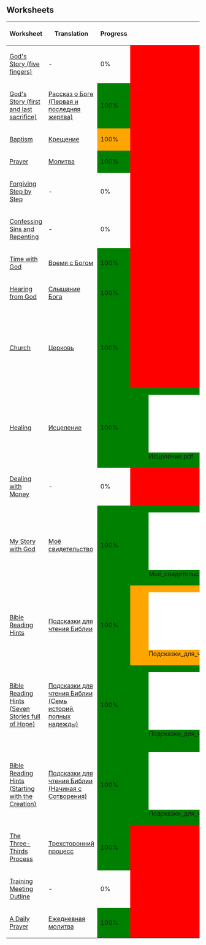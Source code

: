 == Worksheets ==
{| class="wikitable" style="width:100%"
|-
! Worksheet
! Translation
! Progress
! PDF
! ODT
! Version
|- style="background-color:red"
| [[God's Story (five fingers)]]
| -
| 0%
| colspan="2" style="background-color:red; text-align:center" | -
| style="background-color:red; text-align:center" | -
| style="background-color:red" | -
|- style="background-color:orange"
| [[God's Story (first and last sacrifice)]]
| [[God's Story (first and last sacrifice)/ru|Рассказ о Боге (Первая и последняя жертва)]]
| style="background-color:green"  | 100%
| colspan="2" style="background-color:red; text-align:center" | -
| style="background-color:red; text-align:center" | -
| style="background-color:green" | 2.2
|- style="background-color:orange"
| [[Baptism]]
| [[Baptism/ru|Крещение]]
| style="background-color:orange"  | 100%
| colspan="2" style="background-color:red; text-align:center" | -
| style="background-color:red; text-align:center" | -
| style="background-color:red" | 2.1 (Original: 2.2)
|- style="background-color:orange"
| [[Prayer]]
| [[Prayer/ru|Молитва]]
| style="background-color:green"  | 100%
| colspan="2" style="background-color:red; text-align:center" | -
| style="background-color:red; text-align:center" | -
| style="background-color:green" | 1.1
|- style="background-color:red"
| [[Forgiving Step by Step]]
| -
| 0%
| colspan="2" style="background-color:red; text-align:center" | -
| style="background-color:red; text-align:center" | -
| style="background-color:red" | -
|- style="background-color:red"
| [[Confessing Sins and Repenting]]
| -
| 0%
| colspan="2" style="background-color:red; text-align:center" | -
| style="background-color:red; text-align:center" | -
| style="background-color:red" | -
|- style="background-color:orange"
| [[Time with God]]
| [[Time with God/ru|Время с Богом]]
| style="background-color:green"  | 100%
| colspan="2" style="background-color:red; text-align:center" | -
| style="background-color:red; text-align:center" | -
| style="background-color:green" | 1.2
|- style="background-color:orange"
| [[Hearing from God]]
| [[Hearing from God/ru|Слышание Бога]]
| style="background-color:green"  | 100%
| colspan="2" style="background-color:red; text-align:center" | -
| style="background-color:red; text-align:center" | -
| style="background-color:green" | 1.2
|- style="background-color:orange"
| [[Church]]
| [[Church/ru|Церковь]]
| style="background-color:green"  | 100%
| colspan="2" style="background-color:red; text-align:center" | -
| style="background-color:green" | [[File:Церковь.odt]]
| style="background-color:green" | 2.0
|- style="background-color:orange"
| [[Healing]]
| [[Healing/ru|Исцеление]]
| style="background-color:green"  | 100%
| style="background-color:green" | [[File:Исцеление.pdf]]
| style="background-color:green" | <div title="Metadata: correct. PDF/1A: no. Metadata only in DocInfo (deprecated). ">✓ ?</div>
| style="background-color:red; text-align:center" | -
| style="background-color:green" | 1.0
|- style="background-color:red"
| [[Dealing with Money]]
| -
| 0%
| colspan="2" style="background-color:red; text-align:center" | -
| style="background-color:red; text-align:center" | -
| style="background-color:red" | -
|- style="background-color:green"
| [[My Story with God]]
| [[My Story with God/ru|Моё свидетельство]]
| style="background-color:green"  | 100%
| style="background-color:green" | [[File:Моё_свидетельство.pdf]]
| style="background-color:green" | <div title="Metadata: correct. PDF/1A: yes. ">✓</div>
| style="background-color:green" | [[File:Моё_свидетельство.odt]]
| style="background-color:green" | 1.1
|- style="background-color:orange"
| [[Bible Reading Hints]]
| [[Bible Reading Hints/ru|Подсказки для чтения Библии]]
| style="background-color:green"  | 100%
| style="background-color:orange" | [[File:Подсказки_для_чтения_Библии.pdf]]
| style="background-color:orange" | <div title="Metadata: incorrect. PDF/1A: yes. (Warnings: Expected subject to start with 'Prayer' but found '')">⚠</div>
| style="background-color:green" | [[File:Подсказки_для_чтения_Библии.odt]]
| style="background-color:green" | 2.0
|- style="background-color:green"
| [[Bible Reading Hints (Seven Stories full of Hope)]]
| [[Bible Reading Hints (Seven Stories full of Hope)/ru|Подсказки для чтения Библии (Семь историй, полных надежды)]]
| style="background-color:green"  | 100%
| style="background-color:green" | [[File:Подсказки_для_чтения_Библии_(Семь_историй,_полных_надежды).pdf]]
| style="background-color:grey | ?
| style="background-color:green" | [[File:Подсказки_для_чтения_Библии_(Семь_историй,_полных_надежды).odt]]
| style="background-color:green" | 2.0
|- style="background-color:green"
| [[Bible Reading Hints (Starting with the Creation)]]
| [[Bible Reading Hints (Starting with the Creation)/ru|Подсказки для чтения Библии (Начиная с Сотворения)]]
| style="background-color:green"  | 100%
| style="background-color:green" | [[File:Подсказки_для_чтения_Библии_(Начиная_с_Сотворения).pdf]]
| style="background-color:green" | <div title="Metadata: correct. PDF/1A: no. ">✓ ?</div>
| style="background-color:green" | [[File:Подсказки_для_чтения_Библии_(Начиная_с_Сотворения).odt]]
| style="background-color:green" | 2.0
|- style="background-color:orange"
| [[The Three-Thirds Process]]
| [[The Three-Thirds Process/ru|Трехсторонний процесс]]
| style="background-color:green"  | 100%
| colspan="2" style="background-color:red; text-align:center" | -
| style="background-color:red; text-align:center" | -
| style="background-color:green" | 1.0
|- style="background-color:red"
| [[Training Meeting Outline]]
| -
| 0%
| colspan="2" style="background-color:red; text-align:center" | -
| style="background-color:red; text-align:center" | -
| style="background-color:red" | -
|- style="background-color:orange"
| [[A Daily Prayer]]
| [[A Daily Prayer/ru|Ежедневная молитва]]
| style="background-color:green"  | 100%
| colspan="2" style="background-color:red; text-align:center" | -
| style="background-color:red; text-align:center" | -
| style="background-color:green" | 1.0
|}
